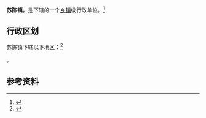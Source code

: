 {{中国乡级行政区|32/12/02/102/000}}

'''苏陈镇'''，是{{PRC admin/fullname|32/12/02/102/000|3}}下辖的一个[[乡镇|乡镇]]级行政单位。<ref>{{PRC admin/ref sgc|{{PRC admin/parent|32/12/02/102/000}}}}</ref>

== 行政区划 ==

苏陈镇下辖以下地区：<ref>{{PRC admin/ref sgc|32/12/02/102/000}}</ref>

{{PRC admin/children|32/12/02/102/000}}。

== 参考资料 ==

{{reflist}}

{{行政区划小作品}}
{{PRC admin/navcat|32/12/02/102/000}}